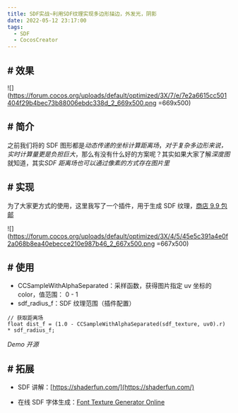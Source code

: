 ```yaml
---
title: SDF实战~利用SDF纹理实现多边形描边，外发光，阴影
date: 2022-05-12 23:17:00
tags:
  - SDF
  - CocosCreator
---
```


## # 效果

![](https://forum.cocos.org/uploads/default/optimized/3X/7/e/7e2a6615cc501404f29b4bec73b88006ebdc338d_2_669x500.png =669x500)

## # 简介

之前我们将的 SDF 图形都是*动态传递的坐标计算距离场*，_对于复杂多边形来说，实时计算量更是负担巨大_，那么有没有什么好的方案呢？其实如果大家了解*深度图*就知道，其实*SDF 距离场也可以通过像素的方式存在图片里*

## # 实现

为了大家更方式的使用，这里我写了一个插件，用于生成 SDF 纹理，[商店 9.9 包邮](https://store.cocos.com/app/detail/3776)

![](https://forum.cocos.org/uploads/default/optimized/3X/4/5/45e5c391a4e0f2a068b8ea40ebecce210e987b46_2_667x500.png =667x500)

## # 使用

- CCSampleWithAlphaSeparated：采样函数，获得图片指定 uv 坐标的 color，值范围： 0 - 1
- sdf_radius_f：SDF 纹理范围（插件配置）

```auto
// 获取距离场
float dist_f = (1.0 - CCSampleWithAlphaSeparated(sdf_texture, uv0).r) * sdf_radius_f;
```

_Demo 开源_

## # 拓展

- SDF 讲解：[https://shaderfun.com/](https://shaderfun.com/)

- 在线 SDF 字体生成：<a href="https://evanw.github.io/font-texture-generator/" class="inline-onebox">Font Texture Generator Online</a>
